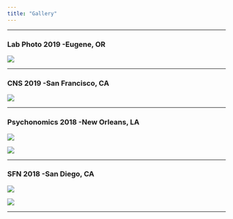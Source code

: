 ```yaml
---
title: "Gallery"
---
```

 ***


### Lab Photo 2019 -Eugene, OR

![](imgs/10.jpg)


***

### CNS 2019 -San Francisco, CA

![](imgs/2.jpg)

***

### Psychonomics 2018 -New Orleans, LA

![](imgs/4.jpeg)

![](imgs/7.jpeg)

***

### SFN 2018 -San Diego, CA

![](imgs/5.jpeg)

![](imgs/6.jpeg)

***

